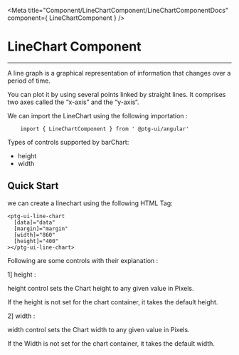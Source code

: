 


 <Meta title="Component/LineChartComponent/LineChartComponentDocs" component={ LineChartComponent }    />


 # LineChart Component

 ---

A line graph is a graphical representation of information that changes over a period of time.

You can plot it by using several points linked by straight lines. It comprises two axes called the “x-axis” and the “y-axis“.


We can import the LineChart  using the following importation : 
```
    import { LineChartComponent } from ' @ptg-ui/angular'

```    


 Types of controls supported by barChart:

 - height
 - width

## Quick Start

we can create a linechart using the following HTML Tag: 

```
<ptg-ui-line-chart
  [data]="data"
  [margin]="margin"
  [width]="860"
  [height]="400"
></ptg-ui-line-chart>

```



Following are some controls with their explanation :

1] height :

height control sets the Chart height to any given value in Pixels.

If the height is not set for the chart container, it takes the default height.

<Canvas><Story id="component-linechartcomponent--height" /></Canvas>


2] width : 

width control sets the Chart width to any given value in Pixels.

If the Width is not set for the chart container, it takes the default width.

<Canvas><Story id="component-linechartcomponent--width" /></Canvas>

